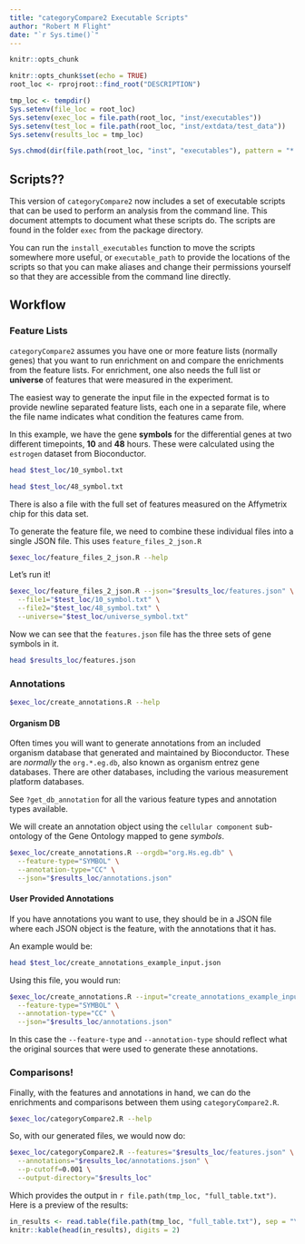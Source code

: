 ```yaml
---
title: "categoryCompare2 Executable Scripts"
author: "Robert M Flight"
date: "`r Sys.time()`"
---
```


<!--
% \VignetteEngine{knitr}
% \VignetteIndexEntry{categoryCompare2: Executable Scripts}
% \VignetteDepends{categoryCompare2, GO.db, KEGG.db, affy, hgu95av2.db, genefilter, estrogen, limma, DiagrammeR, visNetwork}
% \VignetteKeyword{categoryCompare, meta-analysis, gene ontology, kegg}
% \VignettePackage{categoryCompare2}
-->

```r
knitr::opts_chunk
```

```r
knitr::opts_chunk$set(echo = TRUE)
root_loc <- rprojroot::find_root("DESCRIPTION")

tmp_loc <- tempdir()
Sys.setenv(file_loc = root_loc)
Sys.setenv(exec_loc = file.path(root_loc, "inst/executables"))
Sys.setenv(test_loc = file.path(root_loc, "inst/extdata/test_data"))
Sys.setenv(results_loc = tmp_loc)

Sys.chmod(dir(file.path(root_loc, "inst", "executables"), pattern = "*.R", full.names = TRUE), "0750")
```

## Scripts??

This version of `categoryCompare2` now includes a set of executable scripts that
can be used to perform an analysis from the command line. This document attempts
to document what these scripts do. The scripts are found in the folder `exec`
from the package directory.

You can run the `install_executables` function to move the scripts somewhere more
useful, or `executable_path` to provide the locations of the scripts so that you
can make aliases and change their permissions yourself so that
they are accessible from the command line directly.

## Workflow

### Feature Lists

`categoryCompare2` assumes you have one or more feature lists (normally genes) that you want to
run enrichment on and compare the enrichments from the feature lists. For enrichment,
one also needs the full list or **universe** of features that were measured in
the experiment. 

The easiest way to generate the input file in the expected format is to provide
newline separated feature lists, each one in a separate file, where the file name
indicates what condition the features came from.

In this example, we have the gene **symbols** for the differential genes at two
different timepoints, **10** and **48** hours. These were calculated using the
`estrogen` dataset from Bioconductor.


```sh
head $test_loc/10_symbol.txt
```

```sh
head $test_loc/48_symbol.txt
```

There is also a file with the full set of features measured on the Affymetrix
chip for this data set.

To generate the feature file, we need to combine these individual files into
a single JSON file. This uses `feature_files_2_json.R`

```sh
$exec_loc/feature_files_2_json.R --help
```

Let's run it!

```sh
$exec_loc/feature_files_2_json.R --json="$results_loc/features.json" \
  --file1="$test_loc/10_symbol.txt" \
  --file2="$test_loc/48_symbol.txt" \
  --universe="$test_loc/universe_symbol.txt"
```

Now we can see that the `features.json` file has the three sets of gene symbols
in it.

```sh
head $results_loc/features.json
```

### Annotations

```sh
$exec_loc/create_annotations.R --help
```

#### Organism DB

Often times you will want to generate annotations from an included organism
database that generated and maintained by Bioconductor. These are *normally*
the `org.*.eg.db`, also known as organism entrez gene databases. There are
other databases, including the various measurement platform databases.

See `?get_db_annotation` for all the various feature types and annotation types
available.

We will create an annotation object using the `cellular component` sub-ontology
of the Gene Ontology mapped to gene *symbols*.

```sh
$exec_loc/create_annotations.R --orgdb="org.Hs.eg.db" \
  --feature-type="SYMBOL" \
  --annotation-type="CC" \
  --json="$results_loc/annotations.json"
```

#### User Provided Annotations

If you have annotations you want to use, they should be in a JSON file where
each JSON object is the feature, with the annotations that it has.

An example would be:

```sh
head $test_loc/create_annotations_example_input.json
```

Using this file, you would run:

```sh
$exec_loc/create_annotations.R --input="create_annotations_example_input.json" \
  --feature-type="SYMBOL" \
  --annotation-type="CC" \
  --json="$results_loc/annotations.json"
```

In this case the `--feature-type` and `--annotation-type` should reflect what
the original sources that were used to generate these annotations.

### Comparisons!

Finally, with the features and annotations in hand, we can do the enrichments
and comparisons between them using `categoryCompare2.R`.

```sh
$exec_loc/categoryCompare2.R --help
```

So, with our generated files, we would now do:

```sh
$exec_loc/categoryCompare2.R --features="$results_loc/features.json" \
  --annotations="$results_loc/annotations.json" \
  --p-cutoff=0.001 \
  --output-directory="$results_loc" 
```

Which provides the output in `r file.path(tmp_loc, "full_table.txt")`. Here is a preview
of the results:

```r
in_results <- read.table(file.path(tmp_loc, "full_table.txt"), sep = "\t", header = TRUE)
knitr::kable(head(in_results), digits = 2)
```
